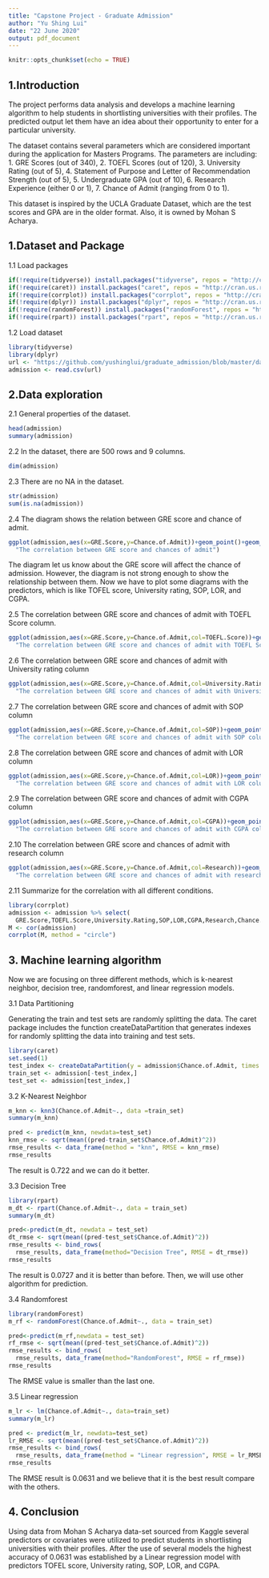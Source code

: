 ```yaml
---
title: "Capstone Project - Graduate Admission"
author: "Yu Shing Lui"
date: "22 June 2020"
output: pdf_document
---
```


```r
knitr::opts_chunk$set(echo = TRUE)
```

## 1.Introduction

The project performs data analysis and develops a machine learning algorithm to help students in shortlisting universities with their profiles. The predicted output let them have an idea about their opportunity to enter for a particular university. 

The dataset contains several parameters which are considered important during the application for Masters Programs. The parameters are including: 1. GRE Scores (out of 340), 2. TOEFL Scores (out of 120), 3. University Rating (out of 5), 4. Statement of Purpose and Letter of Recommendation Strength (out of 5), 5. Undergraduate GPA (out of 10), 6. Research Experience (either 0 or 1), 7. Chance of Admit (ranging from 0 to 1).

This dataset is inspired by the UCLA Graduate Dataset, which are the test scores and GPA are in the older format. Also, it is owned by Mohan S Acharya.

## 1.Dataset and Package

1.1 Load packages

```r
if(!require(tidyverse)) install.packages("tidyverse", repos = "http://cran.us.r-project.org")
if(!require(caret)) install.packages("caret", repos = "http://cran.us.r-project.org")
if(!require(corrplot)) install.packages("corrplot", repos = "http://cran.us.r-project.org")
if(!require(dplyr)) install.packages("dplyr", repos = "http://cran.us.r-project.org")
if(!require(randomForest)) install.packages("randomForest", repos = "http://cran.us.r-project.org")
if(!require(rpart)) install.packages("rpart", repos = "http://cran.us.r-project.org")
```

1.2 Load dataset

```r
library(tidyverse)
library(dplyr)
url <- "https://github.com/yushinglui/graduate_admission/blob/master/datasets_admission.csv?raw=true"
admission <- read.csv(url)
```

\pagebreak

## 2.Data exploration

2.1 General properties of the dataset.

```r
head(admission)
summary(admission)
```

2.2 In the dataset, there are 500 rows and 9 columns.

```r
dim(admission)
```

\pagebreak

2.3 There are no NA in the dataset.
```r
str(admission)
sum(is.na(admission))
```

2.4 The diagram shows the relation between GRE score and chance of admit.
```r
ggplot(admission,aes(x=GRE.Score,y=Chance.of.Admit))+geom_point()+geom_smooth()+ggtitle(
  "The correlation between GRE score and chances of admit")
```

The diagram let us know about the GRE score will affect the chance of admission. However, the diagram is not strong enough to show the relationship between them. Now we have to plot some diagrams with the predictors, which is like TOFEL score, University rating, SOP, LOR, and CGPA.

\pagebreak

2.5 The correlation between GRE score and chances of admit with TOEFL Score column.

```r
ggplot(admission,aes(x=GRE.Score,y=Chance.of.Admit,col=TOEFL.Score))+geom_point()+ggtitle(
  "The correlation between GRE score and chances of admit with TOEFL Score column")
```

\pagebreak

2.6 The correlation between GRE score and chances of admit with University rating column

```r
ggplot(admission,aes(x=GRE.Score,y=Chance.of.Admit,col=University.Rating))+geom_point()+ggtitle(
  "The correlation between GRE score and chances of admit with University rating column")
```

\pagebreak

2.7 The correlation between GRE score and chances of admit with SOP column

```r
ggplot(admission,aes(x=GRE.Score,y=Chance.of.Admit,col=SOP))+geom_point()+ggtitle(
  "The correlation between GRE score and chances of admit with SOP column")
```

\pagebreak

2.8 The correlation between GRE score and chances of admit with LOR column

```r
ggplot(admission,aes(x=GRE.Score,y=Chance.of.Admit,col=LOR))+geom_point()+ggtitle(
  "The correlation between GRE score and chances of admit with LOR column")
```

\pagebreak

2.9 The correlation between GRE score and chances of admit with CGPA column

```r
ggplot(admission,aes(x=GRE.Score,y=Chance.of.Admit,col=CGPA))+geom_point()+ggtitle(
  "The correlation between GRE score and chances of admit with CGPA column")
```

\pagebreak

2.10 The correlation between GRE score and chances of admit with research column

```r
ggplot(admission,aes(x=GRE.Score,y=Chance.of.Admit,col=Research))+geom_point()+ggtitle(
  "The correlation between GRE score and chances of admit with research column")
```

\pagebreak

2.11 Summarize for the correlation with all different conditions.

```r
library(corrplot)
admission <- admission %>% select(
  GRE.Score,TOEFL.Score,University.Rating,SOP,LOR,CGPA,Research,Chance.of.Admit)
M <- cor(admission)
corrplot(M, method = "circle")
```

\pagebreak

## 3. Machine learning algorithm

Now we are focusing on three different methods, which is k-nearest neighbor, decision tree, randomforest, and linear regression models.

3.1 Data Partitioning

Generating the train and test sets are randomly splitting the data. The caret package includes the function createDataPartition that generates indexes for randomly splitting the data into training and test sets.

```r
library(caret)
set.seed(1)
test_index <- createDataPartition(y = admission$Chance.of.Admit, times = 1, p = 0.5, list = FALSE)
train_set <- admission[-test_index,]
test_set <- admission[test_index,]
```

3.2 K-Nearest Neighbor

```r
m_knn <- knn3(Chance.of.Admit~., data =train_set)
summary(m_knn)
```

```r
pred <- predict(m_knn, newdata=test_set)
knn_rmse <- sqrt(mean((pred-train_set$Chance.of.Admit)^2))
rmse_results <- data_frame(method = "knn", RMSE = knn_rmse)
rmse_results
```

The result is 0.722 and we can do it better.

\pagebreak

3.3 Decision Tree

```r
library(rpart)
m_dt <- rpart(Chance.of.Admit~., data = train_set)
summary(m_dt)
```

```r
pred<-predict(m_dt, newdata = test_set)
dt_rmse <- sqrt(mean((pred-test_set$Chance.of.Admit)^2))
rmse_results <- bind_rows(
  rmse_results, data_frame(method="Decision Tree", RMSE = dt_rmse))
rmse_results
```

The result is 0.0727 and it is better than before. Then, we will use other algorithm for prediction.

3.4 Randomforest

```r
library(randomForest)
m_rf <- randomForest(Chance.of.Admit~., data = train_set)
```

```r
pred<-predict(m_rf,newdata = test_set)
rf_rmse <- sqrt(mean((pred-test_set$Chance.of.Admit)^2))
rmse_results <- bind_rows(
  rmse_results, data_frame(method="RandomForest", RMSE = rf_rmse))
rmse_results
```

The RMSE value is smaller than the last one.

\pagebreak

3.5 Linear regression

```r
m_lr <- lm(Chance.of.Admit~., data=train_set)
summary(m_lr)
```

```r
pred <- predict(m_lr, newdata=test_set)
lr_RMSE <- sqrt(mean((pred-test_set$Chance.of.Admit)^2))
rmse_results <- bind_rows(
  rmse_results, data_frame(method = "Linear regression", RMSE = lr_RMSE))
rmse_results
```

The RMSE result is 0.0631 and we believe that it is the best result compare with the others.

## 4. Conclusion

Using data from Mohan S Acharya data-set sourced from Kaggle several predictors or covariates were utilized to predict students in shortlisting universities with their profiles. After the use of several models the highest accuracy of 0.0631 was established by a Linear regression model with predictors TOFEL score, University rating, SOP, LOR, and CGPA.

